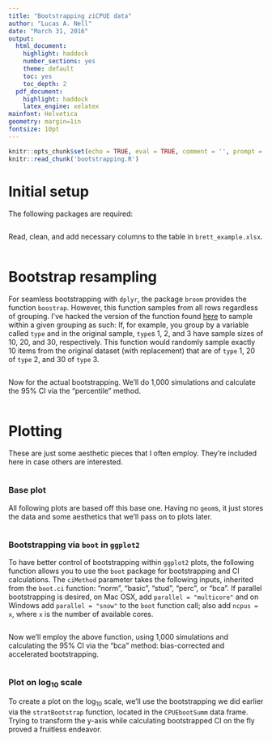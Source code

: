 ```yaml
---
title: "Bootstrapping ziCPUE data"
author: "Lucas A. Nell"
date: "March 31, 2016"
output:
  html_document:
    highlight: haddock
    number_sections: yes
    theme: default
    toc: yes
    toc_depth: 2
  pdf_document:
    highlight: haddock
    latex_engine: xelatex
mainfont: Helvetica
geometry: margin=1in
fontsize: 10pt
---
```


```r
knitr::opts_chunk$set(echo = TRUE, eval = TRUE, comment = '', prompt = FALSE)
knitr::read_chunk('bootstrapping.R')
```


# Initial setup

The following packages are required:

```r
```


Read, clean, and add necessary columns to the table in `brett_example.xlsx`.

```r
```


# Bootstrap resampling

For seamless bootstrapping with `dplyr`, the package `broom` provides the function
`boostrap`. However, this function samples from all rows regardless of grouping. I've
hacked the version of the function found [here](
https://cran.r-project.org/web/packages/broom/vignettes/bootstrapping.html) to sample 
within a given grouping as such: If, for example, you group by a variable called `type` 
and in the original sample, `type`s 1, 2, and 3  have sample sizes of 10, 20, and 30,
respectively. This function would randomly sample  exactly 10 items from the original 
dataset (with replacement) that are of `type` 1, 20 of `type` 2, and 30 of `type` 3.

```r
```




Now for the actual bootstrapping. We'll do 1,000 simulations and calculate the 95% CI
via the "percentile" method.

```r
```



# Plotting


These are just some aesthetic pieces that I often employ. They're included here in case
others are interested.

```r
```


### Base plot

All following plots are based off this base one. Having no `geom`s, it just stores the
data and some aesthetics that we'll pass on to plots later.

```r
```

### Bootstrapping via `boot` in `ggplot2`

To have better control of bootstrapping within `ggplot2` plots, the following function
allows you to use the `boot` package for bootstrapping and CI calculations. The 
`ciMethod` parameter takes the following inputs, inherited from the `boot.ci` function:
"norm", "basic", "stud", "perc", or "bca". If parallel bootstrapping is desired, on 
Mac OSX, add `parallel = "multicore"` and on Windows add `parallel = "snow"` to the
`boot` function call; also add `ncpus = x`, where `x` is the number of available cores.

```r
```


Now we'll employ the above function, using 1,000 simulations and calculating the 95% CI
via the "bca" method: bias-corrected and accelerated bootstrapping.

```r
```


### Plot on log~10~ scale

To create a plot on the log~10~ scale, we'll use the bootstrapping we did earlier via
the `stratBootstrap` function, located in the `CPUEbootSumm` data frame. Trying to 
transform the y-axis while calculating bootstrapped CI on the fly proved a fruitless
endeavor.

```r
```




<!---
rmarkdown::render('bootstrapping.Rmd', output_file = 'bootstrapping.html')
-->